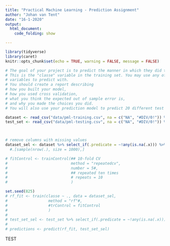 ```yaml
---
title: "Practical Machine Learning - Prediction Assignment"
author: "Johan van Tent"
date: "16-1-2020"
output: 
  html_document:
    code_folding: show

---
```




```r
library(tidyverse)
library(caret)
knitr::opts_chunk$set(echo = TRUE, warning = FALSE, message = FALSE)

# The goal of your project is to predict the manner in which they did the exercise. 
# This is the "classe" variable in the training set. You may use any of the other 
# variables to predict with. 
# You should create a report describing 
# how you built your model, 
# how you used cross validation, 
# what you think the expected out of sample error is, 
# and why you made the choices you did. 
# You will also use your prediction model to predict 20 different test cases.
```

```r

dataset <- read_csv("data/pml-training.csv", na = c("NA", "#DIV/0!")) %>% rename(id = X1)
test_set <- read_csv("data/pml-testing.csv", na = c("NA", "#DIV/0!")) %>% rename(id = X1)



# remove columns with missing values
dataset_sel <- dataset %>% select_if(.predicate = ~!any(is.na(.x))) %>% select(-contains("timestamp"), -id) #%>% 
  #.[sample(nrow(.), size = 1000),]

# fitControl <- trainControl(## 10-fold CV
#                            method = "repeatedcv",
#                            number = 5#,
#                            ## repeated ten times
#                            # repeats = 10
#                            )

set.seed(825)
# rf_fit <- train(classe ~ ., data = dataset_sel, 
#                  method = "rf"#, 
#                  #trControl = fitControl
#                  )
# 
# test_set_sel <- test_set %>% select_if(.predicate = ~!any(is.na(.x))) %>% select(-contains("timestamp"), -id)  
# 
# predictions <- predict(rf_fit, test_set_sel)

```

TEST
